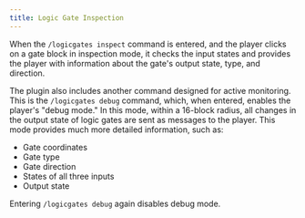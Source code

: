 ```yaml
---
title: Logic Gate Inspection
---
```


When the `/logicgates inspect` command is entered, and the player clicks on a gate block in inspection mode, it checks the input states and provides the player with information about the gate's output state, type, and direction.

The plugin also includes another command designed for active monitoring. This is the `/logicgates debug` command, which, when entered, enables the player's "debug mode." In this mode, within a 16-block radius, all changes in the output state of logic gates are sent as messages to the player. This mode provides much more detailed information, such as:

- Gate coordinates
- Gate type
- Gate direction
- States of all three inputs
- Output state

Entering `/logicgates debug` again disables debug mode.
